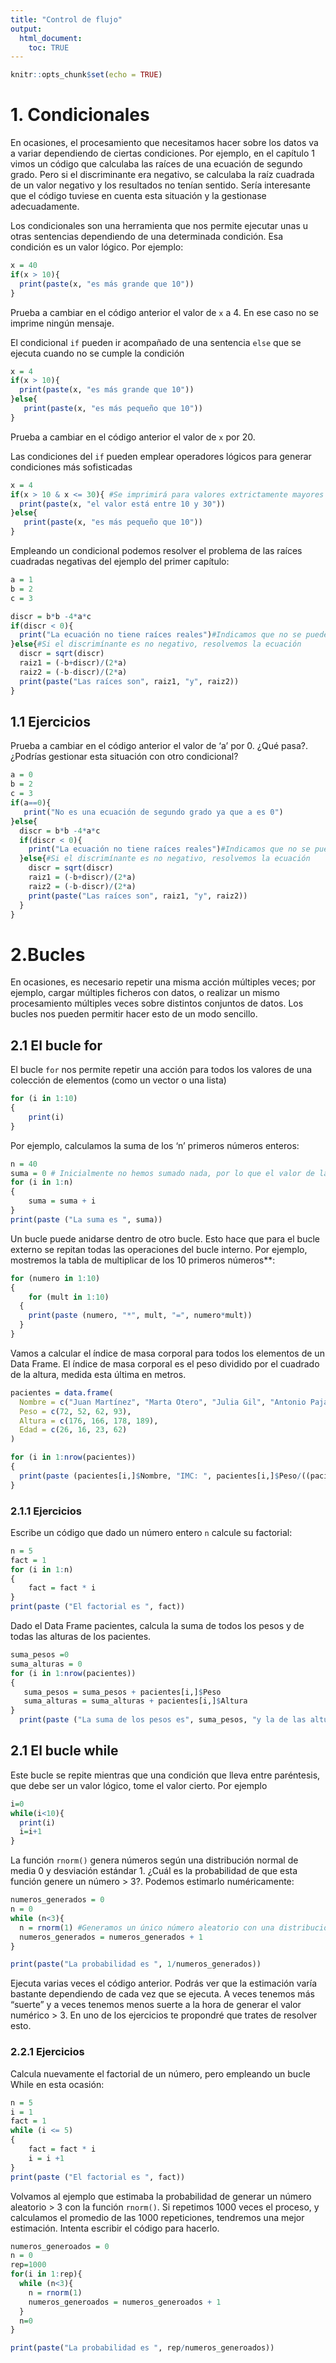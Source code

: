 ```yaml
---
title: "Control de flujo"
output: 
  html_document:
    toc: TRUE
---
```


```r
knitr::opts_chunk$set(echo = TRUE)
```

# 1. Condicionales
En ocasiones, el procesamiento que necesitamos hacer sobre los datos va a variar dependiendo de ciertas condiciones. Por ejemplo, en el capítulo 1 vimos un código que calculaba las raíces de una ecuación de segundo grado. Pero si el discriminante era negativo, se calculaba la raíz cuadrada de un valor negativo y los resultados no tenían sentido. Sería interesante que el código tuviese en cuenta esta situación y la gestionase adecuadamente.

Los condicionales son una herramienta que nos permite ejecutar unas u otras sentencias dependiendo de una determinada condición. Esa condición es un valor lógico. Por ejemplo:

```r
x = 40
if(x > 10){
  print(paste(x, "es más grande que 10"))
}
```

Prueba a cambiar en el código anterior el valor de `x` a 4. En ese caso no se imprime ningún mensaje.

El condicional `if` pueden ir acompañado de una sentencia `else` que se ejecuta cuando no se cumple la condición


```r
x = 4
if(x > 10){
  print(paste(x, "es más grande que 10"))
}else{
   print(paste(x, "es más pequeño que 10"))
}
```
Prueba a cambiar en el código anterior el valor de `x` por 20.

Las condiciones del `if` pueden emplear operadores lógicos para generar condiciones más sofisticadas

```r
x = 4
if(x > 10 & x <= 30){ #Se imprimirá para valores extrictamente mayores que 10 y menores o iguales que 30
  print(paste(x, "el valor está entre 10 y 30"))
}else{
   print(paste(x, "es más pequeño que 10"))
}
```
Empleando un condicional podemos resolver el problema de las raíces cuadradas negativas del ejemplo del primer capítulo:

```r
a = 1
b = 2
c = 3

discr = b*b -4*a*c
if(discr < 0){
  print("La ecuación no tiene raíces reales")#Indicamos que no se puede resolver, y no se ejecutarán más sentencias
}else{#Si el discrimínante es no negativo, resolvemos la ecuación
  discr = sqrt(discr)
  raiz1 = (-b+discr)/(2*a)
  raiz2 = (-b-discr)/(2*a)
  print(paste("Las raíces son", raiz1, "y", raiz2))
}
```

## 1.1 Ejercicios
Prueba a cambiar en el código anterior el valor de 'a' por 0. ¿Qué pasa?. ¿Podrías gestionar esta situación con otro condicional?

```r
a = 0
b = 2
c = 3
if(a==0){
   print("No es una ecuación de segundo grado ya que a es 0")
}else{
  discr = b*b -4*a*c
  if(discr < 0){
    print("La ecuación no tiene raíces reales")#Indicamos que no se puede resolver, y no se ejecutarán más sentencias
  }else{#Si el discrimínante es no negativo, resolvemos la ecuación
    discr = sqrt(discr)
    raiz1 = (-b+discr)/(2*a)
    raiz2 = (-b-discr)/(2*a)
    print(paste("Las raíces son", raiz1, "y", raiz2))
  }
}
```

# 2.Bucles
En ocasiones, es necesario repetir una misma acción múltiples veces; por ejemplo, cargar  múltiples ficheros con datos, o realizar un mismo procesamiento múltiples veces sobre distintos conjuntos de datos. Los bucles nos pueden permitir hacer esto de un modo sencillo.

## 2.1 El bucle for

El bucle `for` nos permite repetir una acción para todos los valores de una colección de elementos (como un vector o una lista)

```r
for (i in 1:10)
{
    print(i)
}
```

Por ejemplo, calculamos la suma de los 'n' primeros números enteros:

```r
n = 40
suma = 0 # Inicialmente no hemos sumado nada, por lo que el valor de la suma es 0
for (i in 1:n)
{
    suma = suma + i
}
print(paste ("La suma es ", suma))
```

Un bucle puede anidarse dentro de otro bucle. Esto hace que para el bucle externo se repitan todas las operaciones del bucle interno. Por ejemplo, mostremos la tabla de multiplicar de los 10 primeros números**:

```r
for (numero in 1:10)
{
    for (mult in 1:10)
  {
    print(paste (numero, "*", mult, "=", numero*mult))
  }
}

```
Vamos a calcular el índice de masa corporal para todos los elementos de un Data Frame. El índice de masa corporal es el peso dividido por el cuadrado de la altura, medida esta última en metros.

```r
pacientes = data.frame(
  Nombre = c("Juan Martínez", "Marta Otero", "Julia Gil", "Antonio Pajares"),
  Peso = c(72, 52, 62, 93),
  Altura = c(176, 166, 178, 189),
  Edad = c(26, 16, 23, 62)
)

for (i in 1:nrow(pacientes))
{
  print(paste (pacientes[i,]$Nombre, "IMC: ", pacientes[i,]$Peso/((pacientes[i,]$Altura/100)^2)))
}
```
### 2.1.1 Ejercicios
Escribe un código que dado un número entero `n` calcule su factorial:

```r
n = 5
fact = 1
for (i in 1:n)
{
    fact = fact * i
}
print(paste ("El factorial es ", fact))

```
Dado el Data Frame pacientes, calcula la suma de todos los pesos y de todas las alturas de los pacientes.
```r
suma_pesos =0  
suma_alturas = 0
for (i in 1:nrow(pacientes))
{
   suma_pesos = suma_pesos + pacientes[i,]$Peso
   suma_alturas = suma_alturas + pacientes[i,]$Altura
}
  print(paste ("La suma de los pesos es", suma_pesos, "y la de las alturas", suma_alturas))
```

## 2.1 El bucle while
Este bucle se repite mientras que una condición que lleva entre paréntesis, que debe ser un valor lógico, tome el valor cierto. Por ejemplo

```r
i=0
while(i<10){
  print(i)
  i=i+1
}

```
La función `rnorm()` genera números según una distribución normal de media 0 y desviación estándar 1. ¿Cuál es la probabilidad de que esta función genere un número > 3?. Podemos estimarlo numéricamente:

```r
numeros_generados = 0
n = 0
while (n<3){
  n = rnorm(1) #Generamos un único número aleatorio con una distribución normal de media 0 y desviación estándar 1
  numeros_generados = numeros_generados + 1
}

print(paste("La probabilidad es ", 1/numeros_generados))

```
Ejecuta varias veces el código anterior. Podrás ver que la estimación varía bastante dependiendo de cada vez que se ejecuta. A veces tenemos más "suerte" y a veces tenemos menos suerte a la hora de generar el valor numérico > 3. En uno de los ejercicios te propondré que trates de resolver esto.

### 2.2.1 Ejercicios
Calcula nuevamente el factorial de un número, pero empleando un bucle While en esta ocasión:
```r
n = 5
i = 1
fact = 1
while (i <= 5)
{
    fact = fact * i
    i = i +1
}
print(paste ("El factorial es ", fact))

```

Volvamos al ejemplo que estimaba la probabilidad de generar un número aleatorio > 3 con la función `rnorm()`. Si repetimos 1000 veces el proceso, y calculamos el promedio de las 1000 repeticiones, tendremos  una mejor estimación. Intenta escribir el código para hacerlo.

```r
numeros_generoados = 0
n = 0
rep=1000
for(i in 1:rep){
  while (n<3){
    n = rnorm(1)
    numeros_generoados = numeros_generoados + 1
  }
  n=0
}

print(paste("La probabilidad es ", rep/numeros_generoados))

```